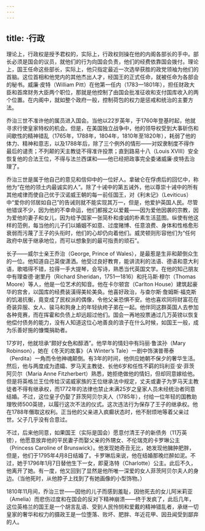 ```yaml
---
---
---
```

title: ·行政
---




理论上，行政权是授予君权的，实际上，行政权则操在他的内阁各部长的手中。部长必须是国会的议员，就他们的行为向国会负责，他们的经费依靠国会拨付。理论上，国王任命这些部长，实际上，他只指定最近一次选举获胜的政党领袖为他们的首脑。这位首相和他党内的其他杰出人才，经国王的正式任命，就被任命为各部会的秘书。威廉·皮特（William Pitt）在他第一任内（1783—1801年），担任财政大臣和首席财务大臣两个职位，那就是他控制了由国会批准征收和支付国库收入的两个位置。在内阁中，就如整个政府一般，控制荷包的权力是惩戒和统治的主要方法。

乔治三世不准许他的属员进入国会。当他以22岁英年，于1760年登基时起，他就寻求行使皇家特权的机会。但是，在美国独立战争中，他的领导权受到大事斫伤和间歇性的精神错乱（1765年，1788年，1804年，1810年至1820年），耗弱了他的体力、精神和意志，以及1788年后，除了三个例外的情形——对奴隶制度不得作最后的谴责；不列颠的天主教徒不得准许投票；直到路易十八（Louis XVIII）安全恢复他的合法王位，不得与法兰西谋和——他已经把政事完全委诸威廉·皮特去治理了。

乔治三世是属于他自己的意见和信仰中的一位好人。拿破仑在俘虏后的回忆中，称他为“在他的领土内最诚实的人”。除了十诫中的第五诫外，他以尊崇十诫中的所有其他戒律而使自己优于汉诺威王朝的每一前任国王，对《利未记》（Leviticus）中“爱你的邻居如自己”的告诫则就不能实现其万一，但是，他爱护英国人民。尽管他错误不少，因为他的不幸命运，他们都报之以爱戴——因为爱他因袭的宗教，因为爱他的妻子和女儿，因为给予国家一张简朴和虔诚的朴素生活蓝图。纵使有他这样的范例，每当他的儿子们以婚姻不如意、过度赌博、任意浪费、身体和性格愈形衰弱而污蔑了王子的头衔时，他们的心却仍向着他们。威灵顿则形容他们为“任何政府中居于继承地位，而可以想象到的最可指责的顽石”。

长子——威尔士亲王乔治（George, Prince of Wales），是最惹是生非和颠倒众生的一位。他知道自己英俊潇洒。他受过良好教育，能讲流利的法语、德语和意大利语，歌唱得不错，拉得一手大提琴，会写诗，熟悉当代英国文学。在他的知己朋友中有理查德·谢里丹（Richard Sheridan，1751—1816）和托马斯·穆尔（Thomas Moore）等人，他是一位艺术的知音。他在卡尔顿宫（Carlton House）建筑起豪华的宫舍，以国库的经费装潢得美轮美奂。他喜好政治，与查尔斯·詹姆斯·福克斯的饥渴抗衡，竟变成了民权派的偶像，令他父亲恐惧不安。他也喜欢同将财富花在奇装异服、女人、骏马和狗身上的年轻纨绔子弟在一起。他伴同这群英国人去参加各种竞赛，而在挥霍和负债上却远超过他们。国会一再地投票通过几万英镑以恢复他偿付债务的能力，没有人知道这位心地善良的浪子在什么时候，如国王一般，成为乐善好施的慷慨捐助者。

17岁时，他就坦承“颇好女色和醇酒”。他早年的情妇中有玛丽·鲁滨孙（Mary Robinson），她在《冬天的故事》（A Winter’s Tale）一剧中饰演普蒂泰（Perdita）一角而令他神魂颠倒。有3年的时间，他供应她朝不保夕的奢华生活。然后，他与两度成为遗孀、罗马天主教徒、长他6岁和任性不羁的玛利亚·安·菲茨阿贝尔（Maria Anne Fitzherbert）熟悉，她拒绝做他的情妇，但却同意嫁给他。但是将英格兰王位传给汉诺威家族的王位继承法中规定，丈夫或妻子为罗马天主教徒者不得有继承权，而1772年的法律也禁止未满25岁之皇家人员未经统治者同意结婚。不过，这位皇子仍娶了菲茨阿贝尔夫人（1785年），付给一位年轻的国教助理牧师500英镑，以履行这次不法的仪式。这次违法行为保存了王子的继承权。他在1788年僭取这权利。正当他的父亲进入疯癫状态时，他不耐烦地等着父亲过世。父子几乎没有合意过。

不过，后来他同意，如果国王（实际是国会）愿意付清王子的新债务（11万英镑），他愿意放弃他的平民妻子而娶父亲的外甥女、不伦瑞克的卡罗琳公主（Princess Caroline of Brunswick）。他发现她奇丑无比，她发现他臃肿肥胖，但是，他们于1795年4月8日结婚了。卡罗琳后来说，他在结婚那晚烂醉如泥。不过，她于1796年1月7日替他生下一女，即夏洛特（Charlotte）公主。此后不久，他离开了她。有一度，他又回到了显然是他所唯一深爱的女人菲茨阿贝尔夫人的身边。（当他死时，从他脖子上找到了有她画像的小型饰物。）

1810年11月间，乔治三世——因他的儿子而感到羞耻，因他死去的女儿阿米莉亚（Amelia）而悲伤过度和在国会的反对下精神崩溃——终于发疯了，此后几年，这位英格兰的国王是一个胡言乱语、受到人民怜悯和爱戴的精神错乱者，承继一切皇家的奢华和权力的摄政王是一位堕落、败坏、肥胖、年近花甲、因丑闻受到鄙弃的人。